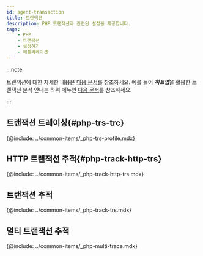 ```yaml
---
id: agent-transaction
title: 트랜잭션
description: PHP 트랜잭션과 관련된 설정을 제공합니다.
tags:
    - PHP
    - 트랜잭션
    - 설정하기
    - 애플리케이션
---
```


:::note

트랜잭션에 대한 자세한 내용은 [다음 문서](track-transactions-intro)를 참조하세요. 예를 들어 ***히트맵***을 활용한 트랜잭션 분석 안내는 하위 메뉴인 [다음 문서](trs-view)를 참조하세요. 

:::

## 트랜잭션 트레이싱{#php-trs-trc}

{@include: ../common-items/_php-trs-profile.mdx}

## HTTP 트랜잭션 추적{#php-track-http-trs}

{@include: ../common-items/_php-track-http-trs.mdx} 

## 트랜잭션 추적

{@include: ../common-items/_php-track-trs.mdx}

## 멀티 트랜잭션 추적

{@include: ../common-items/_php-multi-trace.mdx}